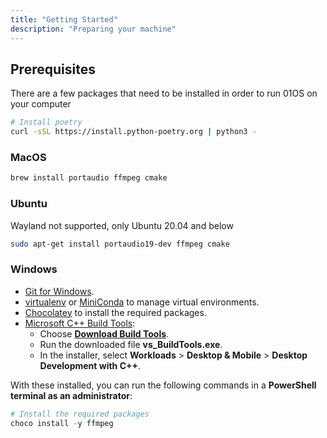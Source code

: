 ```yaml
---
title: "Getting Started"
description: "Preparing your machine"
---
```


## Prerequisites

There are a few packages that need to be installed in order to run 01OS on your computer

```bash
# Install poetry
curl -sSL https://install.python-poetry.org | python3 -
```

### MacOS

```bash
brew install portaudio ffmpeg cmake
```

### Ubuntu

<Note>Wayland not supported, only Ubuntu 20.04 and below</Note>

```bash
sudo apt-get install portaudio19-dev ffmpeg cmake
```

### Windows

- [Git for Windows](https://git-scm.com/download/win).
- [virtualenv](https://virtualenv.pypa.io/en/latest/installation.html) or [MiniConda](https://docs.anaconda.com/free/miniconda/miniconda-install/) to manage virtual environments.
- [Chocolatey](https://chocolatey.org/install#individual) to install the required packages.
- [Microsoft C++ Build Tools](https://visualstudio.microsoft.com/visual-cpp-build-tools):
  - Choose [**Download Build Tools**](https://visualstudio.microsoft.com/visual-cpp-build-tools/).
  - Run the downloaded file **vs_BuildTools.exe**.
  - In the installer, select **Workloads** > **Desktop & Mobile** > **Desktop Development with C++**.

With these installed, you can run the following commands in a **PowerShell terminal as an administrator**:

```powershell
# Install the required packages
choco install -y ffmpeg
```
